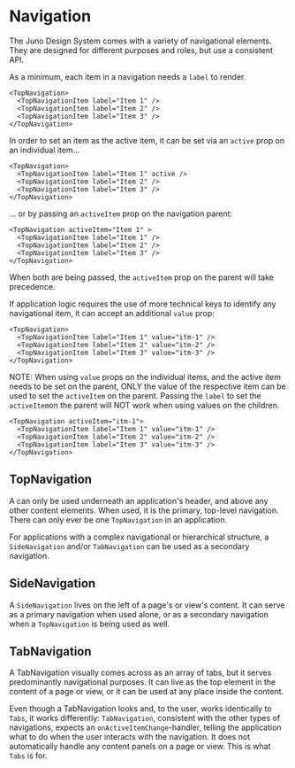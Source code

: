 
<Meta title="Navigation/Navigations" />

# Navigation

The Juno Design System comes with a variety of navigational elements. They are designed for different purposes and roles, but use a consistent API.

As a minimum, each item in a navigation needs a `label` to render.

```
<TopNavigation>
  <TopNavigationItem label="Item 1" />
  <TopNavigationItem label="Item 2" />
  <TopNavigationItem label="Item 3" />
</TopNavigation>
```

In order to set an item as the active item, it can be set via an `active` prop on an individual item…

```
<TopNavigation>
  <TopNavigationItem label="Item 1" active />
  <TopNavigationItem label="Item 2" />
  <TopNavigationItem label="Item 3" />
</TopNavigation>
```

… or by passing an `activeItem` prop on the navigation parent:

```
<TopNavigation activeItem="Item 1" >
  <TopNavigationItem label="Item 1" />
  <TopNavigationItem label="Item 2" />
  <TopNavigationItem label="Item 3" />
</TopNavigation>
```

When both are being passed, the `activeItem` prop on the parent will take precedence.


If application logic requires the use of more technical keys to identify any navigational item, it can accept an additional `value` prop:

```
<TopNavigation>
  <TopNavigationItem label="Item 1" value="itm-1" />
  <TopNavigationItem label="Item 2" value="itm-2" />
  <TopNavigationItem label="Item 3" value="itm-3" />
</TopNavigation>
```

NOTE: When using `value` props on the individual items, and the active item needs to be set on the parent, ONLY the value of the respective item can be used to set the `activeItem` on the parent. Passing the `label` to set the `activeItem`on the parent will NOT work when using values on the children.

```
<TopNavigation activeItem="itm-1">
  <TopNavigationItem label="Item 1" value="itm-1" />
  <TopNavigationItem label="Item 2" value="itm-2" />
  <TopNavigationItem label="Item 3" value="itm-3" />
</TopNavigation>
```


## TopNavigation

<Story of={TopNavigationDefaultStory} />

A can only be used underneath an application's header, and above any other content elements. When used, it is the primary, top-level navigation. There can only ever be one `TopNavigation` in an application. 

For applications with a complex navigational or hierarchical structure, a `SideNavigation` and/or `TabNavigation` can be used as a secondary navigation.


## SideNavigation

<Story of={SideNavigationDefaultStory} />

A `SideNavigation` lives on the left of a page's or view's content. It can serve as a primary navigation when used alone, or as a secondary navigation when a `TopNavigation` is being used as well.

## TabNavigation

<Story of={TabNavigationDefaultStory} />

A TabNavigation visually comes across as an array of tabs, but it serves predominantly navigational purposes. It can live as the top element in the content of a page or view, or it can be used at any place inside the content.

Even though a TabNavigation looks and, to the user, works identically to `Tabs`, it works differently: `TabNavigation`, consistent with the other types of navigations, expects an `onActiveItemChange`-handler, telling the application what to do when the user interacts with the navigation. It does not automatically handle any content panels on a page or view. This is what `Tabs` is for.